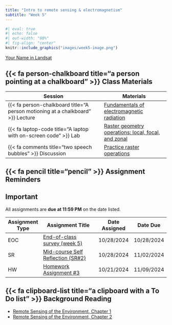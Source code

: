 ```yaml
---
title: "Intro to remote sensing & electromagnetism"
subtitle: "Week 5"
---
```


```r
#| eval: true
#| echo: false
#| out-width: "80%"
#| fig-align: "center"
knitr::include_graphics("images/week5-image.png")
```

::: {.gray-text .center-text}
[Your Name in Landsat](https://landsat.gsfc.nasa.gov/apps/YourNameInLandsat-main/index.html){target="_blank"}
:::

## {{< fa person-chalkboard title="a person pointing at a chalkboard" >}} Class Materials

| Session                                                                         | Materials                                             |
|---------------------------------------------------------------------------------|-------------------------------------------------------|
| {{< fa person-chalkboard title="A person motioning at a chalkboard" >}} Lecture | [Fundamentals of electromagnetic radiation](https://docs.google.com/presentation/d/1j2kapjQdJsenY1AxEnUB98GTMeHzE2-TPZptLLySRcc/present?usp=sharing){target="_blank"}                  |
| {{< fa laptop-code title="A laptop with on-screen code" >}} Lab                 | [Raster geometry operations: local, focal, and zonal](labs/week5.qmd){target="_blank"}        |
| {{< fa comments title="two speech bubbles" >}} Discussion               | [Practice raster operations](discussions/week5-discussion.qmd){target="_blank"} |

## {{< fa pencil title="pencil" >}} Assignment Reminders {#assignment-reminders}

:::{.callout-important icon=true}
## Important
All assignments are **due at 11:59 PM** on the date listed.
:::

| Assignment Type | Assignment Title                                         | Date Assigned | Date Due   |
|-----------------|----------------------------------------------------------|---------------|------------|
| EOC             | [End-of-class survey (week 5)](https://forms.gle/uey6mQc2CyUUAc6k7){target="_blank"}                         | 10/28/2024    | 10/28/2024 |
| SR              | [Mid-course Self Reflection (SR#2)](../assignments/SR2.qmd){target="_blank"} | 10/28/2024    | 11/02/2024 |
| HW              | [Homework Assignment #3](../assignments/HW3.qmd){target="_blank"}            | 10/21/2024    | 11/09/2024 |


## {{< fa clipboard-list title="a clipboard with a To Do list" >}} Background Reading

- [Remote Sensing of the Environment, Chapter 1](/readings/Jensen-chapter1.pdf){target="_blank"}
- [Remote Sensing of the Environment, Chapter 2](/readings/Jensen-chapter2.pdf){target="_blank"}

